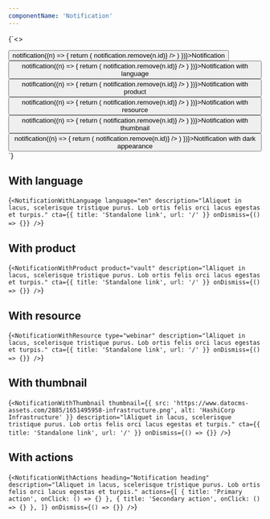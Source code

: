 ```yaml
---
componentName: 'Notification'
---
```


<LiveComponent collapsed>{`<>
<div style={{ display: 'grid', gridTemplateColumns: 'repeat(3, 1fr)', gap: 32}}>
<button onClick={() => notification((n) => {
  return (
    <Notification
      description="lAliquet in lacus, scelerisque tristique purus. Lob ortis felis orci lacus egestas et turpis."
      cta={{
        title: 'Standalone link',
        url: '/'
      }}
      onDismiss={() => notification.remove(n.id)}
    />
  )
})}>Notification</button>
<button onClick={() => notification((n) => {
  return (
    <NotificationWithLanguage
      language="jp"
      description="lAliquet in lacus, scelerisque tristique purus. Lob ortis felis orci lacus egestas et turpis."
      cta={{
        title: 'Standalone link',
        url: '/'
      }}
      onDismiss={() => notification.remove(n.id)}
    />
  )
})}>Notification with language</button>
<button onClick={() => notification((n) => {
  return (
    <NotificationWithProduct
      product="waypoint"
      description="lAliquet in lacus, scelerisque tristique purus. Lob ortis felis orci lacus egestas et turpis."
      cta={{
        title: 'Standalone link',
        url: '/'
      }}
      onDismiss={() => notification.remove(n.id)}
    />
  )
})}>Notification with product</button>
<button onClick={() => notification((n) => {
  return (
    <NotificationWithResource
      type="webinar"
      description="lAliquet in lacus, scelerisque tristique purus. Lob ortis felis orci lacus egestas et turpis."
      cta={{
        title: 'Standalone link',
        url: '/'
      }}
      onDismiss={() => notification.remove(n.id)}
    />
  )
})}>Notification with resource</button>
<button onClick={() => notification((n) => {
  return (
    <NotificationWithThumbnail
      thumbnail={{
        src: 'https://www.datocms-assets.com/2885/1651495958-infrastructure.png',
        alt: 'Notfication thumbnail'
      }}
      description="lAliquet in lacus, scelerisque tristique purus. Lob ortis felis orci lacus egestas et turpis."
      cta={{
        title: 'Standalone link',
        url: '/'
      }}
      onDismiss={() => notification.remove(n.id)}
    />
  )
})}>Notification with thumbnail</button>
<button onClick={() => notification((n) => {
  return (
    <Notification
      appearance='dark'
      description="lAliquet in lacus, scelerisque tristique purus. Lob ortis felis orci lacus egestas et turpis."
      cta={{
        title: 'Standalone link',
        url: '/'
      }}
      onDismiss={() => notification.remove(n.id)}
    />
  )
})}>Notification with dark appearance</button>
</div>
<Notifications />
</>`}</LiveComponent>

<PropsTable props={componentProps} />

## With language

<LiveComponent>{`
<NotificationWithLanguage
  language="en"
  description="lAliquet in lacus, scelerisque tristique purus. Lob ortis felis orci lacus egestas et turpis."
  cta={{
    title: 'Standalone link',
    url: '/'
  }}
  onDismiss={() => {}}
/>
`}</LiveComponent>

## With product

<LiveComponent>{`
<NotificationWithProduct
  product="vault"
  description="lAliquet in lacus, scelerisque tristique purus. Lob ortis felis orci lacus egestas et turpis."
  cta={{
    title: 'Standalone link',
    url: '/'
  }}
  onDismiss={() => {}}
/>
`}</LiveComponent>

## With resource

<LiveComponent>{`
<NotificationWithResource
  type="webinar"
  description="lAliquet in lacus, scelerisque tristique purus. Lob ortis felis orci lacus egestas et turpis."
  cta={{
    title: 'Standalone link',
    url: '/'
  }}
  onDismiss={() => {}}
/>
`}</LiveComponent>

## With thumbnail

<LiveComponent>{`
<NotificationWithThumbnail
  thumbnail={{
    src: 'https://www.datocms-assets.com/2885/1651495958-infrastructure.png',
    alt: 'HashiCorp Infrastructure'
  }}
  description="lAliquet in lacus, scelerisque tristique purus. Lob ortis felis orci lacus egestas et turpis."
  cta={{
    title: 'Standalone link',
    url: '/'
  }}
  onDismiss={() => {}}
/>
`}</LiveComponent>

## With actions

<LiveComponent>{`
<NotificationWithActions
  heading="Notification heading"
  description="lAliquet in lacus, scelerisque tristique purus. Lob ortis felis orci lacus egestas et turpis."
  actions={[
    {
      title: 'Primary action',
      onClick: () => {}
    },
    {
      title: 'Secondary action',
      onClick: () => {}
    },
  ]}
  onDismiss={() => {}}
/>
`}</LiveComponent>
